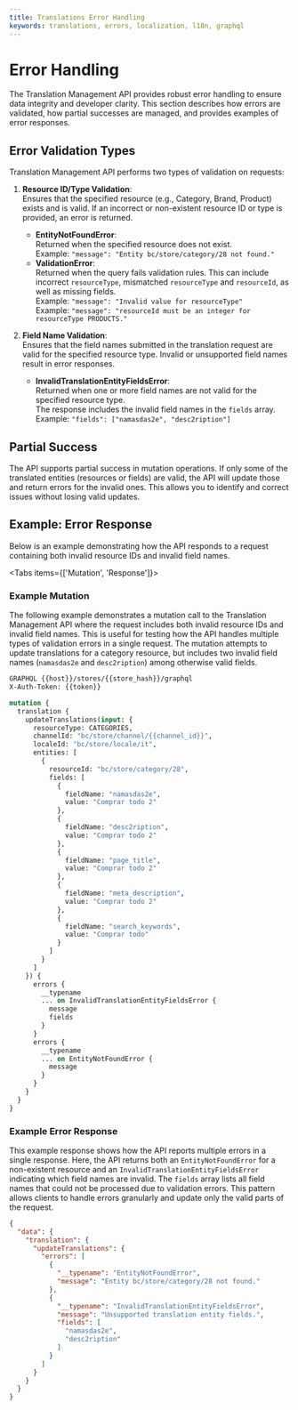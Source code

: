 ```yaml
---
title: Translations Error Handling
keywords: translations, errors, localization, l18n, graphql
---
```

# Error Handling

The Translation Management API provides robust error handling to ensure data integrity and developer clarity. This section describes how errors are validated, how partial successes are managed, and provides examples of error responses.

## Error Validation Types

Translation Management API performs two types of validation on requests:

1. **Resource ID/Type Validation**:  
   Ensures that the specified resource (e.g., Category, Brand, Product) exists and is valid. If an incorrect or non-existent resource ID or type is provided, an error is returned.
   - **EntityNotFoundError**:  
     Returned when the specified resource does not exist.  
     Example: `"message": "Entity bc/store/category/28 not found."`
   - **ValidationError**:  
     Returned when the query fails validation rules. This can include incorrect `resourceType`, mismatched `resourceType` and `resourceId`, as well as missing fields.  
     Example: `"message": "Invalid value for resourceType"`  
     Example: `"message": "resourceId must be an integer for resourceType PRODUCTS."`

2. **Field Name Validation**:  
   Ensures that the field names submitted in the translation request are valid for the specified resource type. Invalid or unsupported field names result in error responses.
   - **InvalidTranslationEntityFieldsError**:  
     Returned when one or more field names are not valid for the specified resource type.  
     The response includes the invalid field names in the `fields` array.  
     Example: `"fields": ["namasdas2e", "desc2ription"]`

## Partial Success

The API supports partial success in mutation operations. If only some of the translated entities (resources or fields) are valid, the API will update those and return errors for the invalid ones. This allows you to identify and correct issues without losing valid updates.

## Example: Error Response

Below is an example demonstrating how the API responds to a request containing both invalid resource IDs and invalid field names.

<Tabs items={['Mutation', 'Response']}>
<Tab>
### Example Mutation

The following example demonstrates a mutation call to the Translation Management API where the request includes both invalid resource IDs and invalid field names. This is useful for testing how the API handles multiple types of validation errors in a single request. The mutation attempts to update translations for a category resource, but includes two invalid field names (`namasdas2e` and `desc2ription`) among otherwise valid fields.

```graphql
GRAPHQL {{host}}/stores/{{store_hash}}/graphql
X-Auth-Token: {{token}}

mutation {
  translation {
    updateTranslations(input: {
      resourceType: CATEGORIES,
      channelId: "bc/store/channel/{{channel_id}}",
      localeId: "bc/store/locale/it",
      entities: [
        {
          resourceId: "bc/store/category/28",
          fields: [
            {
              fieldName: "namasdas2e",
              value: "Comprar todo 2"
            },
            {
              fieldName: "desc2ription",
              value: "Comprar todo 2"
            },
            {
              fieldName: "page_title",
              value: "Comprar todo 2"
            },
            {
              fieldName: "meta_description",
              value: "Comprar todo 2"
            },
            {
              fieldName: "search_keywords",
              value: "Comprar todo"
            }
          ]
        }
      ]
    }) {
      errors {
        __typename
        ... on InvalidTranslationEntityFieldsError {
          message
          fields
        }
      }
      errors {
        __typename
        ... on EntityNotFoundError {
          message
        }
      }
    }
  }
}
```

</Tab>
<Tab>

### Example Error Response

This example response shows how the API reports multiple errors in a single response. Here, the API returns both an `EntityNotFoundError` for a non-existent resource and an `InvalidTranslationEntityFieldsError` indicating which field names are invalid. The `fields` array lists all field names that could not be processed due to validation errors. This pattern allows clients to handle errors granularly and update only the valid parts of the request.

```json
{
  "data": {
    "translation": {
      "updateTranslations": {
        "errors": [
          {
            "__typename": "EntityNotFoundError",
            "message": "Entity bc/store/category/28 not found."
          },
          {
            "__typename": "InvalidTranslationEntityFieldsError",
            "message": "Unsupported translation entity fields.",
            "fields": [
              "namasdas2e",
              "desc2ription"
            ]
          }
        ]
      }
    }
  }
}
```

</Tab>
</Tabs>
